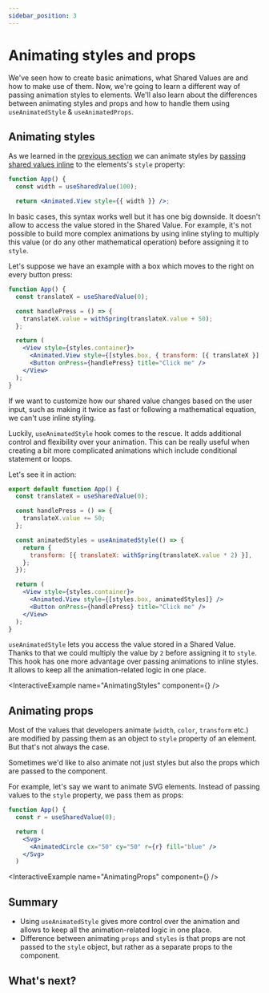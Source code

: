 ```yaml
---
sidebar_position: 3
---
```



# Animating styles and props

We've seen how to create basic animations, what Shared Values are and how to make use of them. Now, we're going to learn a different way of passing animation styles to elements. We'll also learn about the differences between animating styles and props and how to handle them using `useAnimatedStyle` & `useAnimatedProps`.

## Animating styles

As we learned in the [previous section](/docs/fundamentals/your-first-animation) we can animate styles by [passing shared values inline](/docs/fundamentals/glossary#animations-in-inline-styling) to the elements's `style` property:

```jsx
function App() {
  const width = useSharedValue(100);

  return <Animated.View style={{ width }} />;
```

In basic cases, this syntax works well but it has one big downside. It doesn't allow to access the value stored in the Shared Value. For example, it's not possible to build more complex animations by using inline styling to multiply this value (or do any other mathematical operation) before assigning it to `style`.

Let's suppose we have an example with a box which moves to the right on every button press:

```jsx {10}
function App() {
  const translateX = useSharedValue(0);

  const handlePress = () => {
    translateX.value = withSpring(translateX.value + 50);
  };

  return (
    <View style={styles.container}>
      <Animated.View style={[styles.box, { transform: [{ translateX }] }]} />
      <Button onPress={handlePress} title="Click me" />
    </View>
  );
}
```

If we want to customize how our shared value changes based on the user input, such as making it twice as fast or following a mathematical equation, we can't use inline styling.

Luckily, `useAnimatedStyle` hook comes to the rescue. It adds additional control and flexibility over your animation. This can be really useful when creating a bit more complicated animations which include conditional statement or loops.

Let's see it in action:

```jsx {10,16}
export default function App() {
  const translateX = useSharedValue(0);

  const handlePress = () => {
    translateX.value += 50;
  };

  const animatedStyles = useAnimatedStyle(() => {
    return {
      transform: [{ translateX: withSpring(translateX.value * 2) }],
    };
  });

  return (
    <View style={styles.container}>
      <Animated.View style={[styles.box, animatedStyles]} />
      <Button onPress={handlePress} title="Click me" />
    </View>
  );
}
```

`useAnimatedStyle` lets you access the value stored in a Shared Value. Thanks to that we could multiply the value by `2` before assigning it to `style`. This hook has one more advantage over passing animations to inline styles. It allows to keep all the animation-related logic in one place.

<InteractiveExample name="AnimatingStyles" component={<AnimatingStyles />} />

## Animating props

Most of the values that developers animate (`width`, `color`, `transform` etc.) are modified by passing them as an object to `style` property of an element. But that's not always the case.

Sometimes we'd like to also animate not just styles but also the props which are passed to the component.

For example, let's say we want to animate SVG elements. Instead of passing values to the `style` property, we pass them as props:

```jsx
function App() {
  const r = useSharedValue(0);

  return (
    <Svg>
      <AnimatedCircle cx="50" cy="50" r={r} fill="blue" />
    </Svg>
  )
```

<InteractiveExample name="AnimatingProps" component={<AnimatingProps />} />

## Summary

- Using `useAnimatedStyle` gives more control over the animation and allows to keep all the animation-related logic in one place.
- Difference between animating `props` and `styles` is that props are not passed to the `style` object, but rather as a separate props to the component.

## What's next?
